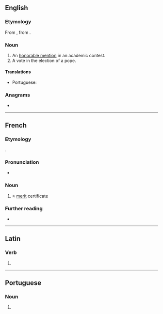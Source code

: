 ==English==

===Etymology===
From {{etyl|la|en}} {{m|la|accessit||he came near}}, from {{m|la|accēdō|approach}}.

===Noun===
{{en-noun}}

# An [[honorable mention]] in an academic contest.
# A vote in the election of a pope.

====Translations====
{{trans-top|honorable mention in an academic contest}}
* Portuguese: {{t|pt|accessit|m}}
{{trans-mid}}
{{trans-bottom}}

===Anagrams===
* {{anagrams|en|ascetics|siccates}}

----

==French==

===Etymology===
{{bor|fr|la|accessit|withtext=1}}.

===Pronunciation===
* {{IPA|/aksɛsit/|/aksesit/|lang=fr}}

===Noun===
{{fr-noun|m}}

# {{lb|fr|school}} ≈ [[merit]] certificate

===Further reading===
* {{R:TLFi}}

----

==Latin==

===Verb===
{{la-verb-form|accessit}}

# {{inflection of|accēdō||3|s|perf|actv|indc|lang=la}}

----

==Portuguese==

===Noun===
{{pt-noun|m|s|pl2=accessit}}

# {{l|en|accessit}} {{gloss|honorable mention in an academic contest}}